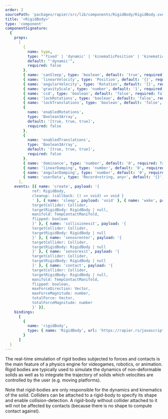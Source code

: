 ```yaml
---
order: 2
sourcePath: 'packages/rapier/src/lib/components/RigidBody/RigidBody.svelte'
title: '<RigidBody>'
type: 'component'
componentSignature:
  {
    props:
      [
        {
          name: type,
          type: "'fixed' | 'dynamic' | 'kinematicPosition' | 'kinematicVelocity'",
          default: "'dynamic'",
          required: false
        },
        { name: 'canSleep', type: 'boolean', default: 'true', required: false },
        { name: 'linearVelocity', type: 'Position', default: '{}', required: false },
        { name: 'angularVelocity', type: 'Rotation', default: '{}', required: false },
        { name: 'gravityScale', type: 'number', default: '1', required: false },
        { name: 'ccd', type: 'boolean', default: 'false', required: false },
        { name: 'lockRotations', type: 'boolean', default: 'false', required: false },
        { name: 'lockTranslations', type: 'boolean', default: 'false', required: false },
        {
          name: 'enabledRotations',
          type: 'Boolean3Array',
          default: '[true, true, true]',
          required: false
        },
        {
          name: 'enabledTranslations',
          type: 'Boolean3Array',
          default: '[true, true, true]',
          required: false
        },
        { name: 'dominance', type: 'number', default: '0', required: false },
        { name: 'linearDamping', type: 'number', default: '0', required: false },
        { name: 'angularDamping', type: 'number', default: '0', required: false },
        { name: 'userData', type: 'Record<string, any>', default: '{}', required: false }
      ],
    events: [{ name: 'create', payload: '{
            ref: RigidBody,
            cleanup: (callback: () => void) => void }
            ' }, { name: 'sleep', payload: 'void' }, { name: 'wake', payload: 'void' }, { name: 'collisionenter', payload: '{
            targetCollider: Collider,
            targetRigidBody: RigidBody | null,
            manifold: TempContactManifold,
            flipped: boolean
            }' }, { name: 'collisionexit', payload: '{
            targetCollider: Collider,
            targetRigidBody: RigidBody | null
            }' }, { name: 'sensorenter', payload: '{
            targetCollider: Collider,
            targetRigidBody: RigidBody | null
            }' }, { name: 'sensorexit', payload: '{
            targetCollider: Collider,
            targetRigidBody: RigidBody | null
            }' }, { name: 'contact', payload: '{
            targetCollider: Collider,
            targetRigidBody: RigidBody | null,
            manifold: TempContactManifold,
            flipped: boolean,
            maxForceDirection: Vector,
            maxForceMagnitude: number,
            totalForce: Vector,
            totalForceMagnitude: number
            }' }],
    bindings:
      [
        {
          name: 'rigidBody',
          type: { name: 'RigidBody', url: 'https://rapier.rs/javascript3d/classes/RigidBody.html' }
        }
      ]
  }
---
```



The real-time simulation of rigid bodies subjected to forces and contacts is the main feature of a physics engine for videogames, robotics, or animation. Rigid bodies are typically used to simulate the dynamics of non-deformable solids as well as to integrate the trajectory of solids which velocities are controlled by the user (e.g. moving platforms).

Note that rigid-bodies are only responsible for the dynamics and kinematics of the solid. Colliders can be attached to a rigid-body to specify its shape and enable collision-detection. A rigid-body without collider attached to it will not be affected by contacts (because there is no shape to compute contact against).

<Example path="rapier/rigid-body" />
